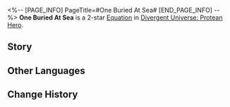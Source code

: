 <%-- [PAGE_INFO]
PageTitle=#One Buried At Sea#
[END_PAGE_INFO] --%>
{{Equation Infobox
|period   = Protean Hero
|rarity   = 2
|path1    = Nihility*4
|path2    = Elation*2
|effect   = The clearing threshold of "{{Trait|Murmur}}" increases by {{Color|h|120%}}. After ally targets launch a Follow-up ATK, causes the "{{Trait|Murmur}}" on the attacked target to deal DMG equal to {{Color|h|20%}} of original DMG.
|mentions = Phagousa
}}
'''One Buried At Sea''' is a 2-star [[Divergent Universe: Protean Hero/Equatoins|Equation]] in [[Divergent Universe: Protean Hero]].

==Story==
{{Description|Burn my remains to ashes and put them in a bottle.<br />Inscribe playful words upon it, then throw it into the sea.<br />Shed no tears at my funeral, for Phagousa would only laugh at your grief.<br />Don't blame my untimely demise, as I merely wished to get to my final resting place sooner.<br />I rode the waves while I lived,<br />And now, in death, I shall drift along with the ocean currents.<br />My only concern is how to secure an audience with Phagousa.<br />If I come empty-handed, they'll surely scorn me.<br />But I was born with nothing, so there's nothing I can take with me.<br />Luckily, I've crafted a brilliant joke, my masterpiece,<br />I'll share it with Phagousa as a gift upon our meeting.<br />If you see the waves roaring, it's a sign that they are pleased.}}
<!--
==Gameplay Notes==
* 
-->
==Other Languages==
{{Other Languages
|en   = One Buried At Sea
|zhs  = 海葬者
|zht  = 海葬者
|ja   = {{Rubi|海|うみ}}に{{Rubi|葬|ほうむ}}られた{{Rubi|者|もの}}
|ko   = 바다에 장사된 자
|es   = Entierro marino
|fr   = Enterreur marin
|ru   = Захороненный в море
|th   = ผู้กลบฝังใต้ทะเล
|vi   = Kẻ Mai Táng Trong Biển Cả
|de   = Einer auf See begraben
|id   = One Buried At Sea
|pt   = Aquele Enterrado no Mar
}}

==Change History==
{{Change History|3.1}}